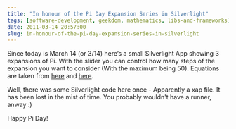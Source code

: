 ```yaml
---
title: "In honour of the Pi Day Expansion Series in Silverlight"
tags: [software-development, geekdom, mathematics, libs-and-frameworks]
date: 2011-03-14 20:57:00
slug: in-honour-of-the-pi-day-expansion-series-in-silverlight
---
```


Since today is March 14 (or 3/14) here’s a small Silverlight App showing 3 expansions of Pi. With the slider you can control how many steps of the expansion you want to consider (With the maximum being 50). Equations are taken from [here](http://www.math.hmc.edu/funfacts/ffiles/30001.1-3.shtml) and [here](http://en.wikipedia.org/wiki/Numerical_approximations_of_%CF%80). 

<Info>Well, there was some Silverlight code here once - Apparently a xap file. 
It has been lost in the mist of time. You probably wouldn't have a runner, anway :)</Info>

Happy Pi Day!